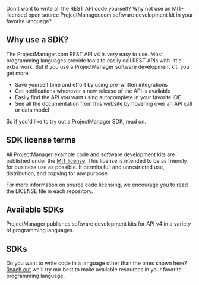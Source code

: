 Don't want to write all the REST API code yourself? Why not use an MIT-licensed open source ProjectManager.com software development kit in your favorite language?

## Why use a SDK?

The ProjectManager.com REST API v4 is very easy to use. Most programming languages provide tools to easily call REST APIs with little extra work. But if you use a ProjectManager software development kit, you get more:

- Save yourself time and effort by using pre-written integrations
- Get notifications whenever a new release of the API is available
- Easily find the API you want using autocomplete in your favorite IDE
- See all the documentation from this website by hovering over an API call or data model

So if you'd like to try out a ProjectManager SDK, read on.

## SDK license terms

All ProjectManager example code and software development kits are published under the [MIT license](https://en.wikipedia.org/wiki/MIT_License). This license is intended to be as friendly for business use as possible. It permits full and unrestricted use, distribution, and copying for any purpose.

For more information on source code licensing, we encourage you to read the LICENSE file in each repository.

## Available SDKs

ProjectManager publishes software development kits for API v4 in a variety of programming languages.

## SDKs

<Cards>
  <Card
    title="Node.js/TypeScript"
    icon="fa-brands fa-node"
    href="https://github.com/fern-projectmanager/projectmanager-node"
  />
  <Card
    title="Python"
    icon="fa-brands fa-python"
    href="https://github.com/fern-projectmanager/projectmanager-python"
  />
</Cards>

Do you want to write code in a language other than the ones shown here? [Reach out](mailto:support@projectmanager.com) we'll try our best to make available resources in your favorite programming language.